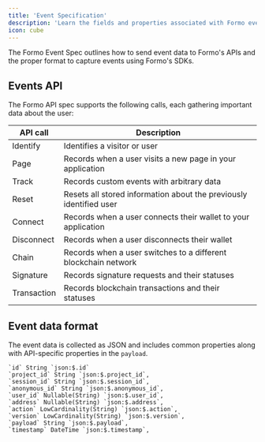 ```yaml
---
title: 'Event Specification'
description: 'Learn the fields and properties associated with Formo events.'
icon: cube
---
```


The Formo Event Spec outlines how to send event data to Formo's APIs and the proper format to capture events using Formo's SDKs.

## Events API

The Formo API spec supports the following calls, each gathering important data about the user:

| API call | Description |
| -------- | ----------- |
| Identify | Identifies a visitor or user |
| Page | Records when a user visits a new page in your application |
| Track | Records custom events with arbitrary data |
| Reset | Resets all stored information about the previously identified user |
| Connect | Records when a user connects their wallet to your application |
| Disconnect | Records when a user disconnects their wallet |
| Chain | Records when a user switches to a different blockchain network |
| Signature | Records signature requests and their statuses |
| Transaction | Records blockchain transactions and their statuses |

## Event data format

The event data is collected as JSON and includes common properties along with API-specific properties in the `payload`.

```
`id` String `json:$.id`
`project_id` String `json:$.project_id`,
`session_id` String `json:$.session_id`,
`anonymous_id` String `json:$.anonymous_id`,
`user_id` Nullable(String) `json:$.user_id`,
`address` Nullable(String) `json:$.address`,
`action` LowCardinality(String) `json:$.action`,
`version` LowCardinality(String) `json:$.version`,
`payload` String `json:$.payload`,
`timestamp` DateTime `json:$.timestamp`,
```
